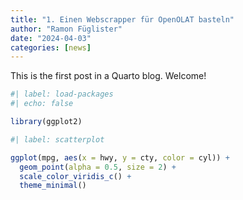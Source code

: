 ```yaml
---
title: "1. Einen Webscrapper für OpenOLAT basteln"
author: "Ramon Füglister"
date: "2024-04-03"
categories: [news]
---
```


This is the first post in a Quarto blog. Welcome!

```r
#| label: load-packages
#| echo: false

library(ggplot2)
```

```r
#| label: scatterplot

ggplot(mpg, aes(x = hwy, y = cty, color = cyl)) +
  geom_point(alpha = 0.5, size = 2) +
  scale_color_viridis_c() +
  theme_minimal()
```